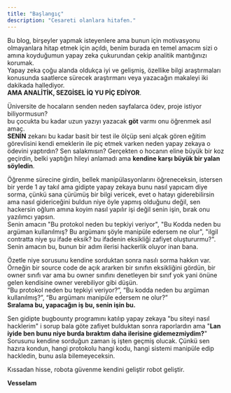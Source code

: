 ```yaml
---
title: "Başlangıç"
description: "Cesareti olanlara hitafen."
---
```


Bu blog, birşeyler yapmak isteyenlere ama bunun için motivasyonu olmayanlara hitap etmek için açıldı, benim burada en temel amacım sizi o amına koyduğumun yapay zeka çukurundan çekip analitik mantığınızı korumak.\
Yapay zeka çoğu alanda oldukça iyi ve gelişmiş, özellike bilgi araştırmaları konusunda saatlerce sürecek araştırmanı veya yazacağın makaleyi iki dakikada hallediyor. \
**AMA ANALİTİK, SEZGİSEL İQ YU PİÇ EDİYOR**.

Üniversite de hocaların senden neden sayfalarca ödev, proje istiyor biliyormusun?\
bu çocukta bu kadar uzun yazıyı yazacak **göt** varmı onu öğrenmek asıl amaç.\
**SENİN** zekanı bu kadar basit bir test ile ölçüp seni alçak gören eğitim görevlisini kendi emeklerin ile piç etmek varken neden yapay zekaya o ödevini yaptırdın? Sen salakmısın? Gerçekten o hocanın eline büyük bir koz geçirdin, belki yaptığın hileyi anlamadı ama **kendine karşı büyük bir yalan söyledin**.

Öğrenme sürecine girdin, bellek manipülasyonlarını öğreneceksin, istersen bir yerde 1 ay takıl ama gidipte yapay zekaya bunu nasıl yapıcam diye sorma, çünkü sana çürümüş bir bilgi vericek, evet o hatayı giderebilirsin ama nasıl gidericeğini buldun niye öyle yapmış olduğunu değil, sen hackersin oğlum amına koyim nasıl yapılır işi değil senin işin, bırak onu yazılımcı yapsın.\
Senin amacın "Bu protokol neden bu tepkiyi veriyor", "Bu Kodda neden bu argüman kullanılmış? Bu argümanı şöyle manipüle edersem ne olur", "ilgil contratta niye şu ifade eksik? bu ifadenin eksikliği zafiyet oluştururmu?". Senin amacın bu, bunun bir adım ilerisi hackerlik oluyor inan bana.

Özetle niye sorusunu kendine sorduktan sonra nasılı sorma hakkın var.\
Örneğin bir source code de açık ararken bir sınıfın eksikliğini gördün, bir owner sınıfı var ama bu owner sınıfını denetleyen bir sınıf yok yani önüne gelen kendisine owner verebiliyor gibi düşün.\
“Bu protokol neden bu tepkiyi veriyor?”, “Bu kodda neden bu argüman kullanılmış?”, “Bu argümanı manipüle edersem ne olur?” \
**Sıralama bu, yapacağın iş bu, senin işin bu.**

Sen gidipte bugbounty programını katılıp yapay zekaya "bu siteyi nasıl hacklerim" i sorup bala göte zafiyet bulduktan sonra raporlardın ama "**Lan iyide ben bunu niye burda bıraktım daha ilerisine gidemezmiydim?**" Sorusunu kendine sorduğun zaman iş işten geçmiş olucak. Çünkü sen hazıra kondun, hangi protokolu hangi kodu, hangi sistemi manipüle edip hackledin, bunu asla bilemeyeceksin.

Kıssadan hisse, robota güvenme kendini geliştir robot geliştir.

**Vesselam**